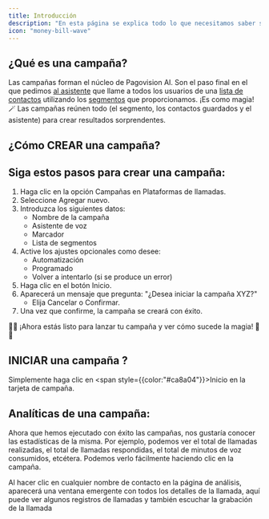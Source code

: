 ```yaml
---
title: Introducción
description: "En esta página se explica todo lo que necesitamos saber sobre la ejecución de campañas."
icon: "money-bill-wave"
---
```


## ¿Qué es una campaña?

Las campañas forman el núcleo de Pagovision AI. Son el paso final en el que pedimos [al asistente](https://ai.pagovision.com/admin/assistants) que llame a todos los usuarios de una [lista de contactos](https://ai.pagovision.com/admin/contact-list) utilizando los [segmentos](https://ai.pagovision.com/admin/segments) que proporcionamos. ¡Es como magia! 🪄 Las campañas reúnen todo (el segmento, los contactos guardados y el asistente) para crear resultados sorprendentes.

## ¿Cómo CREAR una campaña?

## Siga estos pasos para crear una campaña:

1. Haga clic en la opción Campañas en Plataformas de llamadas.
2. Seleccione Agregar nuevo.
3. Introduzca los siguientes datos:
   - Nombre de la campaña
   - Asistente de voz
   - Marcador
   - Lista de segmentos
4. Active los ajustes opcionales como desee:
   - Automatización
   - Programado
   - Volver a intentarlo (si se produce un error)
5. Haga clic en el botón Inicio.
6. Aparecerá un mensaje que pregunta: "¿Desea iniciar la campaña XYZ?"
   - Elija Cancelar o Confirmar.
7. Una vez que confirme, la campaña se creará con éxito.

👏👏 ¡Ahora estás listo para lanzar tu campaña y ver cómo sucede la magia! 🎉🎉

## INICIAR una campaña ?

Simplemente haga clic en <span style={{color:"#ca8a04"}}>Inicio</span> en la tarjeta de campaña.

## Analíticas de una campaña:

Ahora que hemos ejecutado con éxito las campañas, nos gustaría conocer las estadísticas de la misma. Por ejemplo, podemos ver el total de llamadas realizadas, el total de llamadas respondidas, el total de minutos de voz consumidos, etcétera. Podemos verlo fácilmente haciendo clic en la campaña.

<Warning>
  Al hacer clic en cualquier nombre de contacto en la página de análisis,
  aparecerá una ventana emergente con todos los detalles de la llamada, aquí
  puede ver algunos registros de llamadas y también escuchar la grabación de la
  llamada
</Warning>
